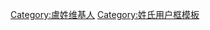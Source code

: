 {{Userbox
| border-c = #009999
| border-s = 2
|id=[[:Category:盧姓维基人|<span lang="zh" style="font-family: 微软雅黑,宋体; color: white;">盧</span>]]
|id-c=#009999
|info=<div class="center">這個用戶姓'''[[盧姓|盧]]'''。</div>
|info-c=#FFFFFF
|info-s=14
}}
<includeonly>[[Category:盧姓维基人]]</includeonly><noinclude>[[Category:姓氏用户框模板]]{{Documentation}}</noinclude>
